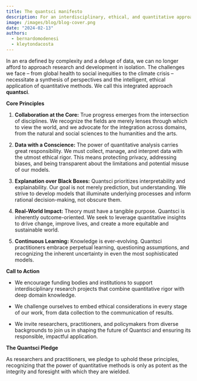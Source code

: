 ```yaml
---
title: The quantsci manifesto
description: For an interdisciplinary, ethical, and quantitative approach in research and development
image: /images/blog/blog-cover.png
date: "2024-02-13"
authors:
  - bernardomodenesi
  - kleytondacosta
---
```


In an era defined by complexity and a deluge of data, we can no longer afford to approach research and development in isolation. The challenges we face – from global health to social inequities to the climate crisis – necessitate a synthesis of perspectives and the intelligent, ethical application of quantitative methods.  We call this integrated approach **quantsci**.

**Core Principles**

1. **Collaboration at the Core:** True progress emerges from the intersection of disciplines. We recognize the fields are merely lenses through which to view the world, and we advocate for the integration across domains, from the natural and social sciences to the humanities and the arts. 

2. **Data with a Conscience:** The power of quantitative analysis carries great responsibility. We must collect, manage, and interpret data with the utmost ethical rigor. This means protecting privacy, addressing biases, and being transparent about the limitations and potential misuse of our models.

3. **Explanation over Black Boxes:**  Quantsci prioritizes interpretability and explainability. Our goal is not merely prediction, but understanding. We strive to develop models that illuminate underlying processes and inform rational decision-making, not obscure them.

4. **Real-World Impact:** Theory must have a tangible purpose. Quantsci is inherently outcome-oriented. We seek to leverage quantitative insights to drive change, improve lives, and create a more equitable and sustainable world.  

5. **Continuous Learning:** Knowledge is ever-evolving.  Quantsci practitioners embrace perpetual learning, questioning assumptions, and recognizing the inherent uncertainty in even the most sophisticated models.

**Call to Action**

* We encourage funding bodies and institutions to support interdisciplinary research projects that combine quantitative rigor with deep domain knowledge.

* We challenge ourselves to embed ethical considerations in every stage of our work, from data collection to the communication of results.

* We invite researchers, practitioners, and policymakers from diverse backgrounds to join us in shaping the future of Quantsci and ensuring its responsible, impactful application.

**The Quantsci Pledge**

As researchers and practitioners, we pledge to uphold these principles, recognizing that the power of quantitative methods is only as potent as the integrity and foresight with which they are wielded.
